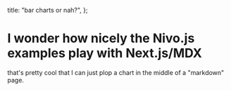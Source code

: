 
  title: "bar charts or nah?",
};

# I wonder how nicely the Nivo.js examples play with Next.js/MDX

<div style={{display: "flex"}}>
  <div style={{ height: 500, width: "50%" }}>
    <NivoBar />
  </div>

  <div style={{ height: 500, width: "50%" }}>
    <NivoBar
      data={[
        { name: "Jim", age: 34 },
        { name: "Jam", age: 44 },
        { name: "Jum", age: 54 },
      ]}
      keys={["age"]}
      indexBy="name"
      yLabel="age"
    />
  </div>
</div>

that's pretty cool that I can just plop a chart in the middle of a "markdown" page.
